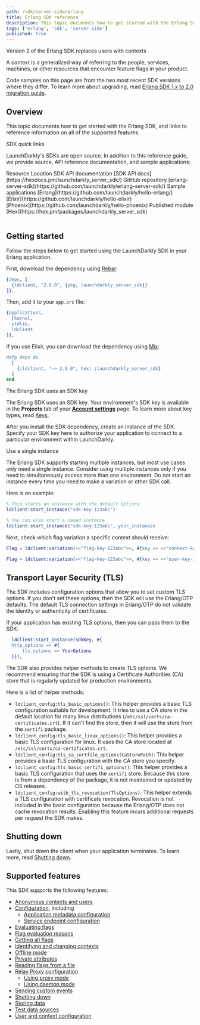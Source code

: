 ```yaml
---
path: /sdk/server-side/erlang
title: Erlang SDK reference
description: This topic documents how to get started with the Erlang SDK, and links to reference information on all of the supported features.
tags: ['erlang', 'sdk', 'server-side']
published: true
---
```


<Callout intent="info">
<CalloutTitle>Version 2 of the Erlang SDK replaces users with contexts</CalloutTitle>
<CalloutDescription>

A context is a generalized way of referring to the people, services, machines, or other resources that encounter feature flags in your product.

Code samples on this page are from the two most recent SDK versions where they differ. To learn more about upgrading, read [Erlang SDK 1.x to 2.0 migration guide](/sdk/server-side/erlang/migration-1-to-2).

</CalloutDescription>
</Callout>

## Overview

This topic documents how to get started with the Erlang SDK, and links to reference information on all of the supported features.

<Callout intent="primary">
<CalloutTitle>SDK quick links</CalloutTitle>
<CalloutDescription>

LaunchDarkly's SDKs are open source. In addition to this reference guide, we provide source, API reference documentation, and sample applications:

<Table>
  <TableHeader>
    <TableHeadCell>Resource</TableHeadCell>
    <TableHeadCell>Location</TableHeadCell>
  </TableHeader>
  <TableBody>
    <TableRow>
      <TableCell>SDK API documentation</TableCell>
      <TableCell>[SDK API docs](https://hexdocs.pm/launchdarkly_server_sdk/)</TableCell>
    </TableRow>
    <TableRow>
      <TableCell>GitHub repository</TableCell>
      <TableCell>[erlang-server-sdk](https://github.com/launchdarkly/erlang-server-sdk/)</TableCell>
    </TableRow>
    <TableRow>
      <TableCell>Sample applications</TableCell>
      <TableCell>[Erlang](https://github.com/launchdarkly/hello-erlang/) <br/> [Elixir](https://github.com/launchdarkly/hello-elixir)<br/> [Phoenix](https://github.com/launchdarkly/hello-phoenix)</TableCell>
    </TableRow>
    <TableRow>
      <TableCell>Published module</TableCell>
      <TableCell>[Hex](https://hex.pm/packages/launchdarkly_server_sdk)</TableCell>
    </TableRow>
  </TableBody>
</Table>

</CalloutDescription>
</Callout>

## Getting started

Follow the steps below to get started using the LaunchDarkly SDK in your Erlang application.

First, download the dependency using [Rebar](https://www.rebar3.org/):

<CodeSample>
<CSTab label="Erlang">

```erlang
{deps, [
  {ldclient, "2.0.0", {pkg, launchdarkly_server_sdk}}
]}.
```

</CSTab>
</CodeSample>

Then, add it to your `app.src` file:

<CodeSample>
<CSTab label="Erlang">

```erlang
{applications,
  [kernel,
  stdlib,
  ldclient
]},
```

</CSTab>
</CodeSample>

If you use Elixir, you can download the dependency using [Mix](https://elixir-lang.org/getting-started/mix-otp/introduction-to-mix.html):

<CodeSample>
<CSTab label="Elixir">

```erlang
defp deps do
  [
    {:ldclient, "~> 2.0.0", hex: :launchdarkly_server_sdk}
  ]
end
```

</CSTab>
</CodeSample>

<Callout intent="info">
<CalloutTitle>The Erlang SDK uses an SDK key</CalloutTitle>
<CalloutDescription>

The Erlang SDK uses an SDK key. Your environment's SDK key is available in the **Projects** tab of your [**Account settings**](https://app.launchdarkly.com/settings#/projects) page. To learn more about key types, read [Keys](/sdk/concepts/client-side-server-side#keys).

</CalloutDescription>
</Callout>

After you install the SDK dependency, create an instance of the SDK. Specify your SDK key here to authorize your application to connect to a particular environment within LaunchDarkly.

<Callout intent="info">
<CalloutTitle>Use a single instance</CalloutTitle>
<CalloutDescription>

The Erlang SDK supports starting multiple instances, but most use cases only need a single instance. Consider using multiple instances only if you need to simultaneously access more than one environment. Do not start an instance every time you need to make a variation or other SDK call.

</CalloutDescription>
</Callout>

Here is an example:

<CodeSample>
<CSTab label="Erlang">

```erlang
% This starts an instance with the default options
ldclient:start_instance("sdk-key-123abc")

% You can also start a named instance
ldclient:start_instance("sdk-key-123abc", your_instance)
```

</CSTab>
</CodeSample>

Next, check which flag variation a specific context should receive:

<CodeSample>
<CSTab label="Erlang SDK v2.0">

```erlang
Flag = ldclient:variation(<<"flag-key-123abc">>, #{key => <<"context-key-123abc">>}, false)
```

</CSTab>
<CSTab label="Erlang SDK v1.x">

```erlang
Flag = ldclient:variation(<<"flag-key-123abc">>, #{key => <<"user-key-123abc">>}, false)
```

</CSTab>
</CodeSample>


## Transport Layer Security (TLS)

The SDK includes configuration options that allow you to set custom TLS options. If you don't set these options, then the SDK will use the Erlang/OTP defaults. The default TLS connection settings in Erlang/OTP do not validate the identity or authenticity of certificates.

If your application has existing TLS options, then you can pass them to the SDK:

<CodeSample>
<CSTab label="Erlang">

```erlang
  ldclient:start_instance(SdkKey, #{
  http_options => #{
      tls_options => YourOptions
  }}),
```

</CSTab>
</CodeSample>

The SDK also provides helper methods to create TLS options. We recommend ensuring that the SDK is using a Certificate Authorities (CA) store that is regularly updated for production environments.

Here is a list of helper methods:

- `ldclient_config:tls_basic_options()`: This helper provides a basic TLS configuration suitable for development. It tries to use a CA store in the default location for many linux distributions (`/etc/ssl/certs/ca-certificates.crt`). If it can't find the store, then it will use the store from the `certifi` package.
- `ldclient_config:tls_basic_linux_options()`: This helper provides a basic TLS configuration for linux. It uses the CA store located at `/etc/ssl/certs/ca-certificates.crt`.
- `ldclient_config:tls_ca_certfile_options(CaStorePath)`: This helper provides a basic TLS configuration with the CA store you specify.
- `ldclient_config:tls_basic_certifi_options()`: This helper provides a basic TLS configuration that uses the `certifi` store. Because this store is from a dependency of the package, it is not maintained or updated by OS releases.
- `ldclient_config:with_tls_revocation(TlsOptions)`: This helper extends a TLS configuration with certificate revocation. Revocation is not included in the basic configuration because the Erlang/OTP does not cache revocation results. Enabling this feature incurs additional requests per request the SDK makes.

## Shutting down

Lastly, shut down the client when your application terminates. To learn more, read [Shutting down](/sdk/features/shutdown#erlang).

## Supported features

This SDK supports the following features:

* [Anonymous contexts and users](/sdk/features/anonymous#erlang)
* [Configuration](/sdk/features/config#erlang), including
  * [Application metadata configuration](/sdk/features/app-config#erlang)
  * [Service endpoint configuration](/sdk/features/service-endpoint-configuration#erlang)
* [Evaluating flags](/sdk/features/evaluating#erlang)
* [Flag evaluation reasons](/sdk/features/evaluation-reasons#erlang)
* [Getting all flags](/sdk/features/all-flags#erlang)
* [Identifying and changing contexts](/sdk/features/identify#erlang)
* [Offline mode](/sdk/features/offline-mode#erlang)
* [Private attributes](/sdk/features/private-attributes#erlang)
* [Reading flags from a file](/sdk/features/flags-from-files#erlang)
* [Relay Proxy configuration](/sdk/features/relay-proxy-configuration)
  * [Using proxy mode](/sdk/features/relay-proxy-configuration/proxy-mode#erlang)
  * [Using daemon mode](/sdk/features/relay-proxy-configuration/daemon-mode#erlang)
* [Sending custom events](/sdk/features/events#erlang)
* [Shutting down](/sdk/features/shutdown#erlang)
* [Storing data](/sdk/features/storing-data#erlang)
* [Test data sources](/sdk/features/test-data-sources#erlang)
* [User and context configuration](/sdk/features/user-context-config#erlang)
